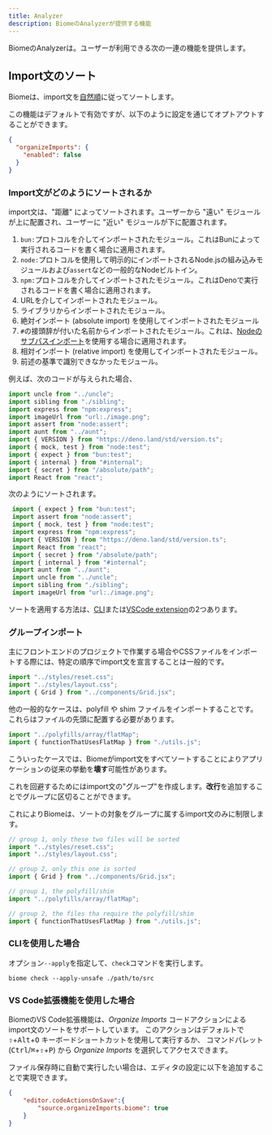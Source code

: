 ```yaml
---
title: Analyzer
description: BiomeのAnalyzerが提供する機能
---
```


BiomeのAnalyzerは。ユーザーが利用できる次の一連の機能を提供します。

## Import文のソート

Biomeは、import文を[自然順](https://ja.wikipedia.org/wiki/自然順)に従ってソートします。

この機能はデフォルトで有効ですが、以下のように設定を通じてオプトアウトすることができます。

```json
{
  "organizeImports": {
    "enabled": false
  }
}
```

### Import文がどのようにソートされるか

import文は、"距離" によってソートされます。ユーザーから "遠い" モジュールが上に配置され、ユーザーに "近い" モジュールが下に配置されます。

1. `bun:`プロトコルを介してインポートされたモジュール。これはBunによって実行されるコードを書く場合に適用されます。
2. `node:`プロトコルを使用して明示的にインポートされるNode.jsの組み込みモジュールおよび`assert`などの一般的なNodeビルトイン。
3. `npm:`プロトコルを介してインポートされたモジュール。これはDenoで実行されるコードを書く場合に適用されます。
4. URLを介してインポートされたモジュール。
5. ライブラリからインポートされたモジュール。
6. 絶対インポート (absolute import) を使用してインポートされたモジュール
7. `#`の接頭辞が付いた名前からインポートされたモジュール。これは、[Nodeのサブパスインポート]((https://nodejs.org/api/packages.html#subpath-imports))を使用する場合に適用されます。
8. 相対インポート (relative import) を使用してインポートされたモジュール。
9. 前述の基準で識別できなかったモジュール。

例えば、次のコードが与えられた場合、

```ts
import uncle from "../uncle";
import sibling from "./sibling";
import express from "npm:express";
import imageUrl from "url:./image.png";
import assert from "node:assert";
import aunt from "../aunt";
import { VERSION } from "https://deno.land/std/version.ts";
import { mock, test } from "node:test";
import { expect } from "bun:test";
import { internal } from "#internal";
import { secret } from "/absolute/path";
import React from "react";
```

次のようにソートされます。

```ts
 import { expect } from "bun:test";
 import assert from "node:assert";
 import { mock, test } from "node:test";
 import express from "npm:express";
 import { VERSION } from "https://deno.land/std/version.ts";
 import React from "react";
 import { secret } from "/absolute/path";
 import { internal } from "#internal";
 import aunt from "../aunt";
 import uncle from "../uncle";
 import sibling from "./sibling";
 import imageUrl from "url:./image.png";
```

ソートを適用する方法は、[CLI](#CLIを使用した場合)または[VSCode extension](#VS-Code拡張機能を使用した場合)の2つあります。

### グループインポート

主にフロントエンドのプロジェクトで作業する場合やCSSファイルをインポートする際には、特定の順序でimport文を宣言することは一般的です。

```js
import "../styles/reset.css";
import "../styles/layout.css";
import { Grid } from "../components/Grid.jsx";
```

他の一般的なケースは、polyfill や shim ファイルをインポートすることです。これらはファイルの先頭に配置する必要があります。

```js
import "../polyfills/array/flatMap";
import { functionThatUsesFlatMap } from "./utils.js";
```

こういったケースでは、Biomeがimport文をすべてソートすることによりアプリケーションの従来の挙動を**壊す**可能性があります。

これを回避するためにはimport文の"グループ"を作成します。**改行**を追加することでグループに区切ることができます。

これによりBiomeは、ソートの対象をグループに属するimport文のみに制限します。

```js
// group 1, only these two files will be sorted
import "../styles/reset.css";
import "../styles/layout.css";

// group 2, only this one is sorted
import { Grid } from "../components/Grid.jsx";
```

```js
// group 1, the polyfill/shim
import "../polyfills/array/flatMap";

// group 2, the files tha require the polyfill/shim
import { functionThatUsesFlatMap } from "./utils.js";
```

### CLIを使用した場合

オプション`--apply`を指定して、`check`コマンドを実行します。

```shell
biome check --apply-unsafe ./path/to/src
```

### VS Code拡張機能を使用した場合

BiomeのVS Code拡張機能は、_Organize Imports_ コードアクションによるimport文のソートをサポートしています。
このアクションはデフォルトで <kbd title="Shift">⇧</kbd>+<kbd>Alt</kbd>+<kbd>O</kbd> キーボードショートカットを使用して実行するか、
コマンドパレット (<kbd>Ctrl</kbd>/<kbd title="Cmd">⌘</kbd>+<kbd title="Shift">⇧</kbd>+<kbd>P</kbd>) から _Organize Imports_ を選択してアクセスできます。

ファイル保存時に自動で実行したい場合は、エディタの設定に以下を追加することで実現できます。

```json
{
	"editor.codeActionsOnSave":{
		"source.organizeImports.biome": true
	}
}
```
